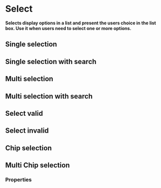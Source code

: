 # Select

**Selects display options in a list and present the users choice in the list box. Use it when users need to select one or more options.**

## Single selection

<DemoBlock demo="single-select" withThemeSwitcher />

## Single selection with search

<DemoBlock demo="single-select-search" withThemeSwitcher />

## Multi selection

<DemoBlock demo="multi-select" withThemeSwitcher />

## Multi selection with search

<DemoBlock demo="multi-select-search" withThemeSwitcher />

## Select valid

<DemoBlock demo="validation-valid" withThemeSwitcher />

## Select invalid

<DemoBlock demo="validation-invalid" withThemeSwitcher />

## Chip selection

<DemoBlock demo="select-chip" withThemeSwitcher />

## Multi Chip selection

<DemoBlock demo="multi-select-chip" withThemeSwitcher />

### Properties

<PropTable component="Select" />
